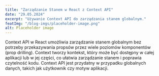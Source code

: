 ---
title: "Zarządzanie Stanem w React z Context API"
date: "29.05.2024"
excerpt: "Używanie Context API do zarządzania stanem globalnym."
featImg: "/blog-imgs/placeholder-image.png"
alt: Placeholder image
---

Context API w React umożliwia zarządzanie stanem globalnym bez potrzeby przekazywania propsów przez wiele poziomów komponentów (prop drilling). Context tworzy kontekst, który może być dostępny w całej aplikacji lub w jej części, co ułatwia zarządzanie stanem i poprawia czytelność kodu. Context API jest przydatny w przypadku globalnych danych, takich jak użytkownik czy motyw aplikacji.
